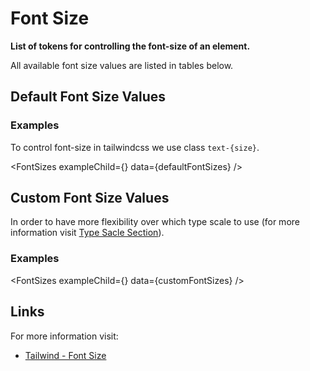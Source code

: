 
<MainContainer>

# Font Size

**List of tokens for controlling the font-size of an element.**

All available font size values are listed in tables below.

## Default Font Size Values

<TailwindTable specObj={defaultFontSizes} />

### Examples

To control font-size in tailwindcss we use class `text-{size}`.

<FontSizes exampleChild={<Text />} data={defaultFontSizes} />

## Custom Font Size Values

In order to have more flexibility over which type scale to use (for more information visit [Type Sacle Section]()).

<TailwindTable specObj={customFontSizes} />

### Examples

<FontSizes exampleChild={<Text />} data={customFontSizes} />

## Links

For more information visit:

- [Tailwind - Font Size](https://tailwindcss.com/docs/font-size)

</MainContainer>
